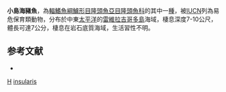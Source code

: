 {{Speciesbox 
| taxon = Halichoeres insularis
| status = VU
| status_system = IUCN3.1
| authority = [[Allen|Allen]] & [[Robertson|Robertson]], 1992
| synonyms = 
}}
'''小島海豬魚'''，為[[輻鰭魚綱|輻鰭魚綱]][[鱸形目|鱸形目]][[隆頭魚亞目|隆頭魚亞目]][[隆頭魚科|隆頭魚科]]的其中一[[種|種]]，被[[IUCN|IUCN]]列為易危保育類動物，分布於中東[[太平洋|太平洋]]的[[雷維拉吉哥多島|雷維拉吉哥多島]]海域，棲息深度7-10公尺，體長可達7公分，棲息在岩石底質海域，生活習性不明。

==参考文献==
*{{FishBase_species|genus=Halichoeres|species=insularis|year=2013|month=7}}
{{taxonbar}}
[[Category:1992年描述的鱼类|H]]
[[Category:海豬魚屬|insularis]]